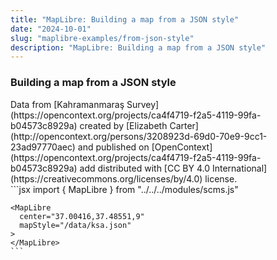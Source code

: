 ```yaml
---
title: "MapLibre: Building a map from a JSON style"
date: "2024-10-01"
slug: "maplibre-examples/from-json-style"
description: "MapLibre: Building a map from a JSON style"
---
```



### Building a map from a JSON style

<div className="row mt-3 mb-5 border-top border-bottom py-3">
 <div className="col-6">
    <MapLibre 
      center="37.00416,37.48551,9" 
      mapStyle="/data/ksa.json"
    >
    </MapLibre>
    <div className="text-muted small mt-3">
      Data from [Kahramanmaraş Survey](https://opencontext.org/projects/ca4f4719-f2a5-4119-99fa-b04573c8929a) created by [Elizabeth Carter](http://opencontext.org/persons/3208923d-69d0-70e9-9cc1-23ad97770aec) and published on [OpenContext](https://opencontext.org/projects/ca4f4719-f2a5-4119-99fa-b04573c8929a) add distributed with [CC BY 4.0 International](https://creativecommons.org/licenses/by/4.0) license.
    </div>

  </div>
  <div className="col-6">
    ```jsx
    import { MapLibre } from "../../../modules/scms.js"

    <MapLibre 
      center="37.00416,37.48551,9" 
      mapStyle="/data/ksa.json"
    >
    </MapLibre>
    ```

  </div>
</div>
